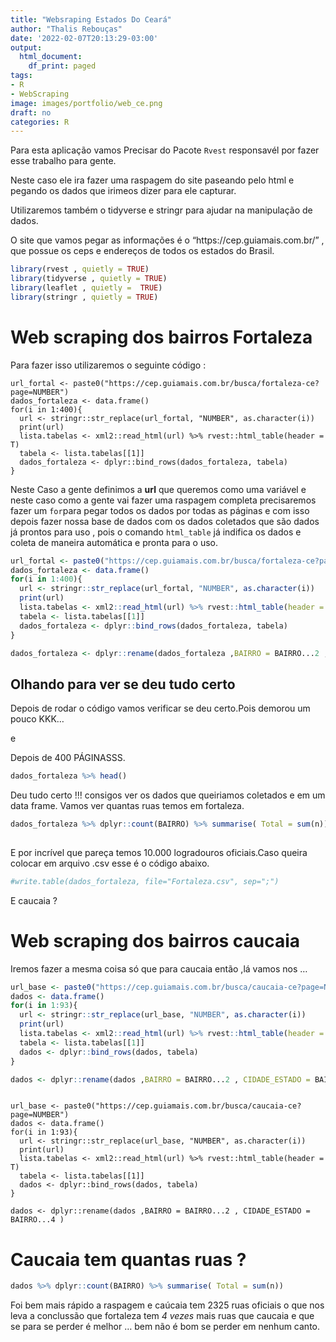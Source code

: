 ```yaml
---
title: "Websraping Estados Do Ceará"
author: "Thalis Rebouças"
date: '2022-02-07T20:13:29-03:00'
output:
  html_document:
    df_print: paged
tags:
- R
- WebScraping
image: images/portfolio/web_ce.png
draft: no
categories: R
---
```



Para esta aplicação vamos Precisar do Pacote `Rvest` responsavél por fazer esse trabalho para gente.

Neste caso ele ira fazer uma raspagem do site paseando pelo html e pegando os dados que irimeos dizer para ele capturar.

Utilizaremos também o tidyverse e stringr para ajudar na manipulação de dados. 

O site que vamos pegar as informações é o "https://cep.guiamais.com.br/" , que possue os ceps e endereços de todos os estados do Brasil.

```r
library(rvest , quietly = TRUE)
library(tidyverse , quietly = TRUE)
library(leaflet , quietly =  TRUE)
library(stringr , quietly = TRUE)
```



# Web scraping dos bairros Fortaleza 

Para fazer isso utilizaremos o seguinte código :

```
url_fortal <- paste0("https://cep.guiamais.com.br/busca/fortaleza-ce?page=NUMBER")
dados_fortaleza <- data.frame()
for(i in 1:400){
  url <- stringr::str_replace(url_fortal, "NUMBER", as.character(i))
  print(url)
  lista.tabelas <- xml2::read_html(url) %>% rvest::html_table(header = T)
  tabela <- lista.tabelas[[1]]
  dados_fortaleza <- dplyr::bind_rows(dados_fortaleza, tabela)
}
```
Neste Caso a gente definimos a **url** que queremos como uma variável e neste caso como a gente vai fazer uma raspagem completa precisaremos fazer um `for`para pegar todos os dados por todas as páginas e com isso depois fazer nossa base de dados com os dados coletados que são dados já prontos para uso , pois o comando `html_table` já indifica os dados e coleta de maneira automática e pronta para o uso.

```r
url_fortal <- paste0("https://cep.guiamais.com.br/busca/fortaleza-ce?page=NUMBER")
dados_fortaleza <- data.frame()
for(i in 1:400){
  url <- stringr::str_replace(url_fortal, "NUMBER", as.character(i))
  print(url)
  lista.tabelas <- xml2::read_html(url) %>% rvest::html_table(header = T)
  tabela <- lista.tabelas[[1]]
  dados_fortaleza <- dplyr::bind_rows(dados_fortaleza, tabela)
}

dados_fortaleza <- dplyr::rename(dados_fortaleza ,BAIRRO = BAIRRO...2 , CIDADE_ESTADO = BAIRRO...4 ) 
```

## Olhando para ver se deu tudo certo 

Depois de rodar o código vamos verificar se deu certo.Pois demorou um pouco KKK...

e

Depois de 400 PÁGINASSS.


```r
dados_fortaleza %>% head()
```

Deu tudo certo !!! consigos ver os dados que queiriamos coletados e em um data frame.
Vamos ver quantas ruas temos em fortaleza.


```r
dados_fortaleza %>% dplyr::count(BAIRRO) %>% summarise( Total = sum(n))
                  
```

E por incrível que pareça temos 10.000 logradouros oficiais.Caso queira colocar em arquivo .csv esse é o código abaixo.


```r
#write.table(dados_fortaleza, file="Fortaleza.csv", sep=";")
```

E caucaia ?


# Web scraping dos bairros caucaia

Iremos fazer a mesma coisa só que para caucaia então ,lá vamos nos ...


```r

url_base <- paste0("https://cep.guiamais.com.br/busca/caucaia-ce?page=NUMBER")
dados <- data.frame()
for(i in 1:93){
  url <- stringr::str_replace(url_base, "NUMBER", as.character(i))
  print(url)
  lista.tabelas <- xml2::read_html(url) %>% rvest::html_table(header = T)
  tabela <- lista.tabelas[[1]]
  dados <- dplyr::bind_rows(dados, tabela)
}

dados <- dplyr::rename(dados ,BAIRRO = BAIRRO...2 , CIDADE_ESTADO = BAIRRO...4 )
```
```{}

url_base <- paste0("https://cep.guiamais.com.br/busca/caucaia-ce?page=NUMBER")
dados <- data.frame()
for(i in 1:93){
  url <- stringr::str_replace(url_base, "NUMBER", as.character(i))
  print(url)
  lista.tabelas <- xml2::read_html(url) %>% rvest::html_table(header = T)
  tabela <- lista.tabelas[[1]]
  dados <- dplyr::bind_rows(dados, tabela)
}

dados <- dplyr::rename(dados ,BAIRRO = BAIRRO...2 , CIDADE_ESTADO = BAIRRO...4 )
```

# Caucaia tem quantas ruas ?

```r
dados %>% dplyr::count(BAIRRO) %>% summarise( Total = sum(n))
```

Foi bem mais rápido a raspagem e caúcaia tem 2325 ruas oficiais o que nos leva a conclussão que fortaleza tem *4 vezes* mais ruas que caucaia e que se para se perder é melhor ... bem não é bom se perder em nenhum canto.

